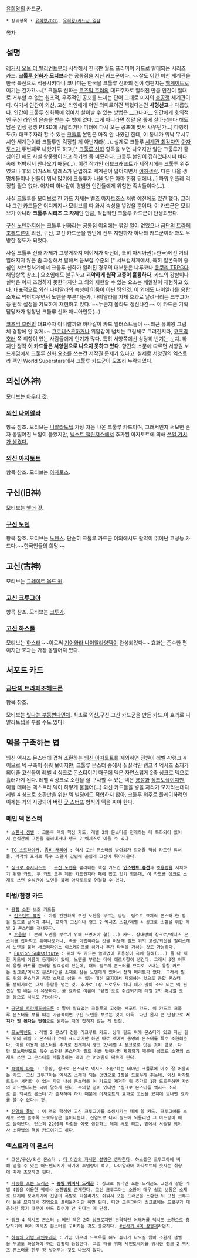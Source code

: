 [[유희왕]]의 카드군.
 * 상위항목 : [[유희왕/OCG]], [[유희왕/카드군 일람]]

[[목차]]

== 설명 ==
[[레거시 오브 더 밸리언트]]부터 시작해서 한국판 월드 프리미어 카드로 발매되는 시리즈 카드. '''[[크툴루 신화]]가 모티브'''라는 공통점을 지닌 카드군이다. ~~잘도 이런 미친 세계관을 한국 특전으로 적용시키다니 코나미는 한국을 크툴루 신화의 신이 깽판치는 [[헬게이트]]로 여기는 건가?!~~[* 크툴투 신화는 [[코즈믹 호러]]의 대표주자로 알려진 만큼 인간이 절대로 거부할 수 없는 원초적, 우주적인 공포를 느끼는 단어 그대로 미지의 [[충공깽]] 세계관이다. 여기서 인간이 외신, 고신 라인에게 어떤 의미로이건 찍혔다는건 '''사형선고'''나 다름없다. 인간이 크툴루 신화쪽에 엮여서 살아날 수 있는 방법은 __그나마__ 인간에게 호의적인 구신 라인의 은총을 받는 수 밖에 없다. 그게 아니라면 정말 운 좋게 살아남는다 해도 남은 인생 평생 PTSD에 시달리거나 미래에 다시 오는 공포에 맞서 싸우던가...] 다행히도(?) 대표주자라 할 수 있는 [[크툴루]] 본인은 아직 안 나왔긴 한데, 이 동네가 워낙 무시무시한 세계관이라 크툴투만 걱정할 게 아닌지라(...). 실제로 크툴루 [[세계관 최강자]]인 [[아자토스]]가 두번째로 나왔기도 하고,[* [[크툴루 신화]] 항목을 보면 나오지만 일단 크툴루가 중심이긴 해도 사실 왕중왕이라고 하기엔 좀 미묘하다. 크툴루 본인이 잡혀있다시피 바다속에 처박혀서 안나오기 때문(...). 이건 작가인 러브크래프트가 제작시에는 크툴투 위주였으나 후의 어거스트 덜레스가 난입하고 세계관이 넓어지면서 [[이하생략]]. 다른 나올 생명체들이나 신들이 워낙 많기에 크툴투가 나올 일은 아마 한참 뒤에나...] 파워 인플레 걱정할 필요 없다. 어차피 하나같이 평범한 인간들에게 위험한 족속들이다(...).

사실 크툴루를 모티브로 한 카드 자체는 [[벨즈|벨즈 아자트호스]] 처럼 예전에도 있긴 했다. 그러나 그런 카드들은 어디까지나 모티브를 따 와서 속성을 넣었을 뿐이다. 이 카드군은 모티브가 아니라 '''크툴루 시리즈 그 자체'''인 만큼, 직접적인 크툴투 카드군이 탄생되었다.

[[구신 노덴]]까지에는 크툴루 신화라는 공통점 이외에는 묶일 일이 없었으나 [[금단의 트라페조헤드론]]이 외신, 구신, 고신 카드군을 한번에 전부 지원하자 하나의 카드군이라 봐도 무방한 정도가 되었다.

사실 크툴루 신화 자체가 그렇게까지 메이저가 아닌데, 특히 아시아권(+한국)에선 거의 알려지지 않은 좀 과장해서 말해서 듣보잡 수준의 [* 서브컬쳐계에서, 특히 일본쪽이 중심인 서브컬처계에서 크툴루 신화가 알려진 경우의 대부분은 냐루코나 [[윳쿠리 TRPG]]다. 해당항목 참조.] 요소임에도 불구하고 '''괴악하게 원작 고증이 훌륭하다.''' 카드의 강함이나 실력은 어찌 조정하지 못한다지만 그 외의 재현할 수 있는 요소는 깨알같이 재현하고 있다. 대표적으로 외신 나이알라의 속성이 어둠이 아닌 땅인것. 이 외에도 나이알라를 융합 소재로 먹어치우면서 노덴을 부른다든가, 나이알라를 자체 효과로 날려버리는 크투그아 등 원작 설정을 기묘하게 재현하고 있다. ~~누군지 몰라도 정신나간~~ 이 카드군 기획 담당자가 엄청난 크툴루 신화 매니아인듯(...).

[[코즈믹 호러]]의 대표주자 아니랄까봐 하나같이 카드 일러스트들이 ~~최근 유희왕 그림체 경향에 안 맞게~~ [[그로테스크]]하거나 위압감이 넘치는 그림체로 그려진지라, [[코즈믹 호러]] 쪽 취향이 있는 사람들에게 인기가 많다. 특히 서양쪽에선 상당히 반기는 눈치. 하지만 정작 '''이 카드들은 서양권으로 나오지 못하고 있다'''. 향간의 소문에 따르면 서양권 보드게임에서 크툴루 신화 요소를 쓰는건 저작권 문제가 있다고. 실제로 서양권의 엑스트라 팩인 World Superstars에서 크툴루 카드군이 모조리 누락되었다.

== 외신(外神) ==
모티브는 [[아우터 갓]].
=== [[외신 나이알라]] ===
항목 참조.
모티브는 [[니알라토텝]].가장 처음 나온 크툴루 카드이며, 그래서인지 써보면 혼자 동떨어진 느낌이 들었지만, [[넥스트 챌린저스]]에서 추가된 아자토트에 의해 [[No.19 프리자돈|쓰일 가치가 생겼다.]]
=== [[외신 아자토트]] ===
항목 참조.
모티브는 [[아자토스]].

== 구신(旧神) ==
모티브는 [[엘더 갓]].
=== [[구신 노덴]] ===
항목 참조.
모티브는 [[노덴스]]. 단순히 크툴루 카드군 이외에서도 활약이 뛰어난 고성능 카드다.~~한국인들의 희망~~

== 고신(古神) ==
모티브는 [[그레이트 올드 원]].
=== [[고신 크투그아]] ===
항목 참조.
모티브는 [[크투가]].
=== [[고신 하스톨]] ===
모티브는 [[하스터]] ~~이로써 [[기어와라! 냐루코양|기어와라 나이알라양]]덱이 완성되었다~~
효과는 준수한 편이지만 효과는 가장 동떨어져 있다.

== 서포트 카드 ==
=== [[금단의 트라페조헤드론]] ===
항목 참조.

모티브는 [[빛나는 부등변다면체]]. 최초로 외신,구신,고신 카드군을 만든 카드.이 효과로 니알라토텝을 부를 수도 있다!

== 덱을 구축하는 법 ==

외신 엑시즈 몬스터에 겹쳐 소환하는 [[외신 아자토트]]를 제외하면 전원이 레벨 4/랭크 4이므로 덱 구축이 쉬워 보이지만, 크툴루 몬스터 중에서 실질적인 랭크 4 엑시즈 소재가 되어줄 고신들이 레벨 4 싱크로 몬스터이기 때문에 덱은 자연스럽게 2축 싱크로 덱으로 흘러가게 된다. 레벨 4 싱크로 소환을 잘 구사할 수 있는 덱은 [[룡성]]과 [[정크도플]]이지만, 이들 테마는 엑스트라 덱이 하얗게 물들어(...) 외신 카드들을 넣을 자리가 모자라는데다 레벨 4 싱크로 소환만을 위한 덱 빌딩에도 적합하지 않아, 크툴루 위주로 플레이하려면 이제는 거의 사장되어 버린 [[굿 스터프]] 형식의 덱을 짜야 한다.

=== 메인 덱 몬스터 ===

 * [[소환사 샘벨]] : 크툴루 덱의 핵심 카드. 레벨 2의 몬스터를 전개하는 데 특화되어 있어서 순식간에 고신을 불러내거나 랭크 2 엑시즈로 이을 수 있다.

 * [[TG 스트라이커]], [[좀비 캐리어]] : 역시 고신 몬스터의 방아쇠가 되어줄 핵심 카드인 튜너들. 각각의 효과로 특수 소환이 간편해 손쉽게 고신이 튀어나온다.

 * [[싱크로 퓨저니스트]] : [[구신 노덴]]을 불러내는 핵심 카드인 '''[[인스턴트 퓨전]]'''과 [[초융합]]을 서치하기 위한 카드. 두 카드 모두 제한 카드인지라 패에 잡고 있기 힘든데, 이 카드를 싱크로 소재로 쓰면 순식간에 노덴을 불러 아자토트로 연결할 수 있다.

=== 마법/함정 카드 ===

 * [[융합 소환]] 보조 카드들
  * [[인스턴트 퓨전]] : 가장 간편하게 구신 노덴을 부르는 방법. 덤으로 묘지의 몬스터 한 장을 필드로 끌어와 주니, 묘지의 고신이나 랭크 2 엑시즈 소환/레벨 4 싱크로 소환을 위한 레벨 2 몬스터를 꺼내주자.
  * [[초융합]] : 본래 노덴을 부르기 위해 쓰였어야 할(...) 카드. 상대방의 싱크로/엑시즈 몬스터를 잡아먹고 튀어나오거나, 속공 마법이라는 것을 이용해 필드 위의 고신/외신을 릴리스해서 노덴을 불러 새크리파이스 이스케이프를 하거나 추가 타격을 가하는 것도 가능하다.
  * [[Fusion Substitute]] : 위의 두 카드는 쓸데없이 효용성이 극에 달해(...) 둘 다 제한 카드에 이름이 등재되어 있어, 노덴을 부르는 데에 애로사항이 생긴다. 그래서 3장 이후의 융합 카드를 준비할 필요성이 있는데, 패와 필드의 몬스터를 묘지로 보내는 융합 카드는 싱크로/엑시즈 몬스터만을 소재로 삼는 노덴에게 있어서 전혀 메리트가 없다. 그래서 필드 위의 몬스터만 융합 소재로 삼을 수 있는 대신 묘지에서 제외하는 것으로 융합 몬스터를 샐비지하는 대체 융합을 넣는 것. 추가로 1장 드로우도 하니 패가 많이 소모 되는 덱 컨셉상 몇 배는 더 유용하다. 룰 효과로 이름이 '융합'으로 취급되기에 레벨 2의 [[퍼니멀]] 오울 등으로 서치도 가능하다.

 * [[금단의 트라페조헤드론]] : 말이 필요없는 크툴루의 고성능 서포트 카드. 이 카드로 크툴루 몬스터를 부를 때는 가급적이면 구신 노덴을 부르는 것이 이득. 다만 몹시 큰 단점으로 '''서치가 안 된다는 단점'''으로 원하는 때에 잡히지 않는 게 단점.

 * [[모노마넨도]] : 레벨 2 몬스터 전용 리크루트 카드. 상대 필드 위에 몬스터가 있고 자신 필드 위의 레벨 2 몬스터가 수비 표시이기만 하면 바로 덱에서 동명의 몬스터를 특수 소환해준다. 이를 이용해 몬스터를 추가로 전개해서 랭크 2/레벨 4 싱크로로 잇는 것이 콤보. 다만 모노마넨도로 특수 소환된 몬스터가 필드 위를 벗어나면 제외되기 때문에 싱크로 소환의 소재로 쓰면 그 몬스터를 재활용하는 데에 큰 어려움이 따르게 된다.

 * [[흑백의 파동]] : '융합, 싱크로 몬스터로 엑시즈 소환'하는 테마인 크툴루에 아주 잘 어울리는 카드. 고신 크투그아는 엑시즈 소재가 되는 것만으로 1장을 드로우해 주는데, 외신 아자토트로는 처리할 수 없는 파괴 내성 몬스터를 이 카드로 제거한 뒤 추가로 1장 드로우하면 자신의 어드밴티지는 극에 달하게 된다. 주의할 점이 있다면 '싱크로 몬스터를 엑시즈 소재로 한 엑시즈 몬스터'가 존재해야 하기 때문에 아자토트의 효과로 고신을 묘지에 보내면 효과를 쓸 수 없다는 것.

 * [[진염의 폭발]] : 이 덱의 핵심인 고신 크투그아를 소생시키는 데에 쓸 카드. 크투그아를 소재로 쓰면 쓸수록 드로우량은 늘어나는데, 진염으로 다시 필드에 되돌리면 그 아드량이 배로 늘어난다. 단순히 2200의 타점을 여럿 생성하는 데에 써도 되고, 밑에서 서술할 퀘이사 소환법의 핵심 카드이기도 하다.
=== 엑스트라 덱 몬스터 ===

 * 고신/구신/외신 몬스터 : [[더 이상의 자세한 설명은 생략한다]]. 하스톨은 크투그아에 비해 얻을 수 있는 어드밴티지가 적기에 투입량이 적고, 나이알라와 아자토트의 숫자는 취향에 따라 조정하면 된다.

 * [[파동룡 포논 드래곤]] → '''[[슈팅 퀘이사 드래곤]]''' : 싱크로 튜너인 포논 드래곤도 고신과 같은 레벨 4임을 이용한 퀘이사 소환법도 존재한다. 고신 크투그아는 소환이 매우 쉽고 보통은 소재로 묘지에 보내지기에 진염의 폭발로 되살리기도 쉬워서 포논 드래곤을 소환한 뒤 고신 크투그아 둘을 묘지에서 진염으로 끌어올리기만 하면 된다. 다만 크투그아가 싱크로에는 드로우가 대응하진 않기 때문에 아드 회수가 안 된다는 게 단점.

 * 랭크 4 엑시즈 몬스터 : 메인 덱은 2축 싱크로지만 본격적인 어태커를 엑시즈 소환으로 충당하기에 여러 엑시즈 몬스터를 구비하는 것도 중요하다. [http://gall.dcinside.com/board/view/?id=boardgame&no=789000 #씹사기 4엑 삼형제]라던지.

 * [[하늘의 기병 세인토레아]] : 가끔 아무리 드로우를 해도 튜너가 나오질 않아 소환사 샘벨을 두고도 좌절해야 하는 상황이 등장한다. 그럴 때를 위해 세인토레아를 위시한 랭크 2 엑시즈 몬스터를 한두 장 넣어두는 것도 나쁘지 않다.
